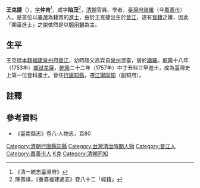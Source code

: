 {{Infobox Hokkien name
| title                =王克捷
| hanji                =王克捷
| poj                  =Ông Khek-chia̍p
| hanlo                =
| tl                   =Ông Khik-tsia̍p
| bp                   =
| hokkienipa           =
|
| hanjicourtesy        =仲肯
| pojcourtesy          =Tiōng-khéng
| hanlocourtesy        =
| tlcourtesy           =Tiōng-khíng
| bpcourtesy           =
| hokkienipacourtesy   =
|
| othername1           =別字
| hanji1               =貽茂
| poj1                 =Î-bō͘
| hanlo1               =
| tl1                  =Î-bōo
| bp1                  =
| hokkienipa1          =
}}
'''王克捷'''（{{bd|?||?|}}），[[表字|字]]'''仲肯'''<ref>《清一統志臺灣府》</ref>，或字'''貽茂'''<ref>陳壽祺，《重纂福建通志》卷八十二「經籍」</ref>，[[清朝|清朝]]官員、學者，[[臺灣府|臺灣府]][[諸羅|諸羅]]（今[[嘉義市|嘉義市]]）人{{r|林}}。是首位以[[臺灣|臺灣]]為籍貫的[[進士|進士]]，由於王克捷出生於[[晉江|晉江]]，遂有[[冒籍|冒籍]]之嫌，因此「開臺進士」之說依然是以[[鄭用錫|鄭用錫]]為主{{NoteTag|1=一般稱道光三年進士[[鄭用錫|鄭用錫]]爲開台進士。在王克捷之前，臺灣已有[[陳夢球|陳夢球]]考取進士，但陳夢球屬於[[旗人|旗人]]，王克捷則因為幼年方來台，被認為有冒籍之嫌。}}。

==生平==
王克捷[[本籍|本籍]][[福建|福建]][[泉州府|泉州府]][[晉江|晉江]]，幼時隨父高霖自[[泉州|泉州]]渡臺，居於[[諸羅|諸羅]]。[[乾隆|乾隆]]十八年（1753年）[[鄉試|鄉試]][[孝廉|孝廉]]，[[乾隆|乾隆]]二十二年（1757年）中丁丑科三甲進士，成為臺灣史上第一位登科進士。曾任[[行唐|行唐]][[知縣|知縣]]，遷[[江寧|江寧]][[同知|同知]]（副知府）{{r|林}}。

== 註釋 ==
{{NoteFoot}}

==參考資料==
{{reflist|refs=
<ref name="林">{{cite book|url=http://www.th.gov.tw/epaper/view2.php?ID=99&AID=1362|author=林文龍|title=〈王克捷與王必昌的歷史糾纏〉|publisher=國史館臺灣文獻館|date=2012-07-02}}{{dead link|date=2018年3月 |bot=InternetArchiveBot |fix-attempted=yes }}</ref>}}
*《臺南縣志》卷八·人物志，頁80

{{乾隆二十二年丁丑科殿試金榜}}
{{DEFAULTSORT:Wang王}}
[[Category:清朝行唐縣知縣|Category:清朝行唐縣知縣]]
[[Category:台灣清治時期人物|Category:台灣清治時期人物]]
[[Category:晉江人|Category:晉江人]]
[[Category:嘉義市人|Category:嘉義市人]]
[[Category:王姓|K克]]
[[Category:清朝同知|Category:清朝同知]]